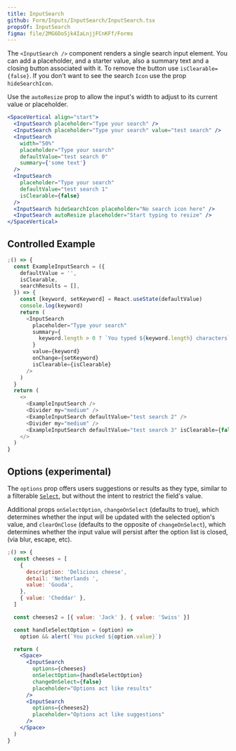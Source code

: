 ```yaml
---
title: InputSearch
github: Form/Inputs/InputSearch/InputSearch.tsx
propsOf: InputSearch
figma: file/2MG6DoSjk4IaLnjjFCnKFf/Forms
---
```


The `<InputSearch />` component renders a single search input element.
You can add a placeholder, and a starter value, also a summary text and a closing button associated with it.
To remove the button use `isClearable={false}`.
If you don't want to see the search `Icon` use the prop `hideSearchIcon`.

Use the `autoResize` prop to allow the input's width to adjust to its current value or placeholder.

```jsx
<SpaceVertical align="start">
  <InputSearch placeholder="Type your search" />
  <InputSearch placeholder="Type your search" value="test search" />
  <InputSearch
    width="50%"
    placeholder="Type your search"
    defaultValue="test search 0"
    summary={'some text'}
  />
  <InputSearch
    placeholder="Type your search"
    defaultValue="test search 1"
    isClearable={false}
  />
  <InputSearch hideSearchIcon placeholder="No search icon here" />
  <InputSearch autoResize placeholder="Start typing to resize" />
</SpaceVertical>
```

## Controlled Example

```js
;() => {
  const ExampleInputSearch = ({
    defaultValue = '',
    isClearable,
    searchResults = [],
  }) => {
    const [keyword, setKeyword] = React.useState(defaultValue)
    console.log(keyword)
    return (
      <InputSearch
        placeholder="Type your search"
        summary={
          keyword.length > 0 ? `You typed ${keyword.length} characters` : ''
        }
        value={keyword}
        onChange={setKeyword}
        isClearable={isClearable}
      />
    )
  }
  return (
    <>
      <ExampleInputSearch />
      <Divider my="medium" />
      <ExampleInputSearch defaultValue="test search 2" />
      <Divider my="medium" />
      <ExampleInputSearch defaultValue="test search 3" isClearable={false} />
    </>
  )
}
```

## Options (experimental)

The `options` prop offers users suggestions or results as they type, similar to a filterable
[`Select`](/components/forms/select/), but without the intent to restrict the field's value.

Additional props `onSelectOption`, `changeOnSelect` (defaults to true), which determines whether the input
will be updated with the selected option's value, and `clearOnClose` (defaults to the opposite of
`changeOnSelect`), which determines whether the input value will persist after the option list is closed,
(via blur, escape, etc).

```jsx
;() => {
  const cheeses = [
    {
      description: 'Delicious cheese',
      detail: 'Netherlands ',
      value: 'Gouda',
    },
    { value: 'Cheddar' },
  ]

  const cheeses2 = [{ value: 'Jack' }, { value: 'Swiss' }]

  const handleSelectOption = (option) =>
    option && alert(`You picked ${option.value}`)

  return (
    <Space>
      <InputSearch
        options={cheeses}
        onSelectOption={handleSelectOption}
        changeOnSelect={false}
        placeholder="Options act like results"
      />
      <InputSearch
        options={cheeses2}
        placeholder="Options act like suggestions"
      />
    </Space>
  )
}
```
